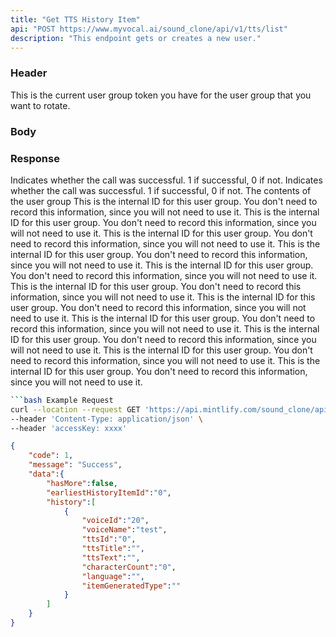 ```yaml
---
title: "Get TTS History Item"
api: "POST https://www.myvocal.ai/sound_clone/api/v1/tts/list"
description: "This endpoint gets or creates a new user."
---
```

### Header
<ParamField header="accessKey"   type="string" required>
  This is the current user group token you have for the user group that you want
  to rotate.
</ParamField>

### Body
<ParamField body="limit" type="number">
</ParamField>
<ParamField body="startBeforeTTSId" type="string">
</ParamField>

### Response
<ResponseField name="code" type="number" required>
  Indicates whether the call was successful. 1 if successful, 0 if not.
</ResponseField>

<ResponseField name="message" type="string" >
  Indicates whether the call was successful. 1 if successful, 0 if not.
</ResponseField>

<ResponseField name="data" type="object" >
The contents of the user group
    <Expandable title="Toggle object">
      <ResponseField name="hasMore" type="boolean" >
                This is the internal ID for this user group. You don't need to record this
                information, since you will not need to use it.
            </ResponseField>
      <ResponseField name="earliestHistoryItemId" type="String" >
                This is the internal ID for this user group. You don't need to record this
                information, since you will not need to use it.
        </ResponseField>
        <ResponseField name="history" type="list">
            This is the internal ID for this user group. You don't need to record this
            information, since you will not need to use it.
            <Expandable title="Toggle object">
            <ResponseField name="voiceId" type="string" >
                This is the internal ID for this user group. You don't need to record this
                information, since you will not need to use it.
            </ResponseField>
            <ResponseField name="voiceName" type="string" >
                This is the internal ID for this user group. You don't need to record this
                information, since you will not need to use it.
            </ResponseField>
            <ResponseField name="ttsId" type="string" >
                This is the internal ID for this user group. You don't need to record this
                information, since you will not need to use it.
            </ResponseField>
            <ResponseField name="ttsTitle" type="string" >
            This is the internal ID for this user group. You don't need to record this
            information, since you will not need to use it.
            </ResponseField>
            <ResponseField name="ttsText" type="string" >
            This is the internal ID for this user group. You don't need to record this
            information, since you will not need to use it.
            </ResponseField>
            <ResponseField name="characterCount" type="number" >
            This is the internal ID for this user group. You don't need to record this
            information, since you will not need to use it.
            </ResponseField>
            <ResponseField name="language" type="string" >
            This is the internal ID for this user group. You don't need to record this
            information, since you will not need to use it.
            </ResponseField>
            <ResponseField name="itemGeneratedType" type="string" >
            This is the internal ID for this user group. You don't need to record this
            information, since you will not need to use it.
            </ResponseField>
            </Expandable>
        </ResponseField>
    </Expandable>
</ResponseField>

<RequestExample>

```bash Example Request
```bash Example Request
curl --location --request GET 'https://api.mintlify.com/sound_clone/api/v1/tts/list' \
--header 'Content-Type: application/json' \
--header 'accessKey: xxxx'
```

</RequestExample>

<ResponseExample>

```json Response
{
  	"code": 1,
	"message": "Success",
    "data":{
        "hasMore":false,
        "earliestHistoryItemId":"0",
        "history":[
            {
                "voiceId":"20",
                "voiceName":"test",
                "ttsId":"0",
                "ttsTitle":"",
                "ttsText":"",
                "characterCount":"0",
                "language":"",
                "itemGeneratedType":""
            }
        ]
    }
}
```

</ResponseExample>
